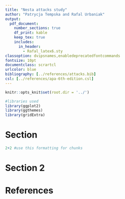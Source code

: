 ```yaml
---
title: "Nesta attacks study"
author: "Patrycja Tempska and Rafal Urbaniak"
output:
  pdf_document:
    number_sections: true
    df_print: kable 
    keep_tex: true
    includes:
      in_header:
        - Rafal_latex6.sty
classoption: dvipsnames,enabledeprecatedfontcommands
fontsize: 10pt
documentclass: scrartcl
urlcolor: blue
bibliography: [../references/attacks.bib]
csl: [../references/apa-6th-edition.csl] 
---
```


```r
knitr::opts_knit$set(root.dir = '../')

#libraries used
library(ggplot2)
library(ggthemes)
library(gridExtra)
```



\tableofcontents

# Section


\vspace{1mm}
\footnotesize
```r
2+2 #use this formatting for chunks
```
\normalsize


# Section 2


#  References {-}

\vspace{-3mm}





